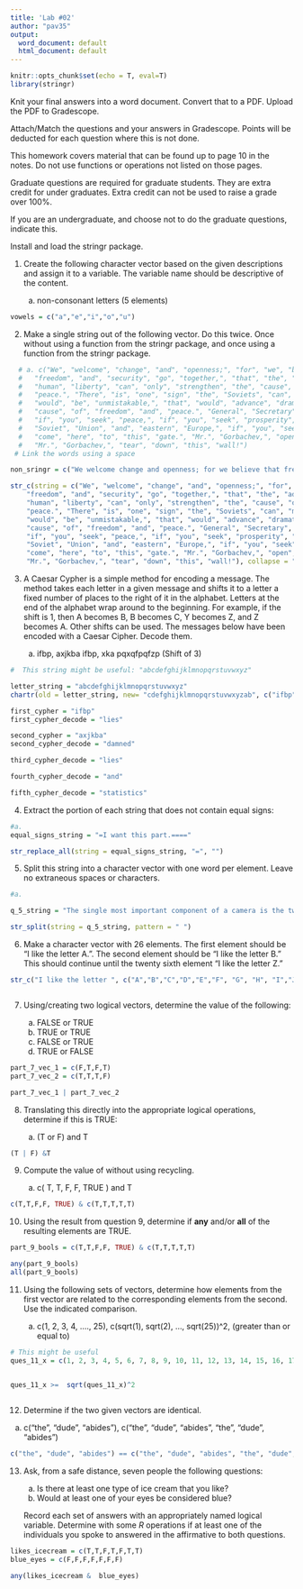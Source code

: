 ---
title: 'Lab #02'
author: "pav35"
output:
  word_document: default
  html_document: default
---

```{r setup, include=FALSE}
knitr::opts_chunk$set(echo = T, eval=T)
library(stringr)
```



Knit your final answers into a word document. Convert that to a PDF. Upload the PDF to Gradescope.

Attach/Match the questions and your answers in Gradescope. Points will be deducted for each question where this is not done.

This homework covers material that can be found up to page 10 in the notes. Do not use functions or operations not listed on those pages.

Graduate questions are required for graduate students. They are extra credit for under graduates. Extra credit can not be used to raise a grade over 100%.

If you are an undergraduate, and choose not to do the graduate questions, indicate this.


Install and load the stringr package.

\newpage



1.	Create the following character vector based on the given descriptions and assign it to a variable.  The variable name should be descriptive of the content.

    a.	non-consonant letters (5 elements)  
    
```{r}

vowels = c("a","e","i","o","u")

```
 
\newpage 
  
2.	Make a single string out of the following vector. Do this twice. Once without using a function from the stringr package, and once using a function from the stringr package.


```{r} 
  # a. c("We", "welcome", "change", "and", "openness;", "for", "we", "believe", "that",
  #   "freedom", "and", "security", "go", "together,", "that", "the", "advance", "of",
  #   "human", "liberty", "can", "only", "strengthen", "the", "cause", "of", "world",
  #   "peace.", "There", "is", "one", "sign", "the", "Soviets", "can", "make", "that",
  #   "would", "be", "unmistakable,", "that", "would", "advance", "dramatically", "the",
  #   "cause", "of", "freedom", "and", "peace.", "General", "Secretary", "Gorbachev,",
  #   "if", "you", "seek", "peace,", "if", "you", "seek", "prosperity", "for", "the",
  #   "Soviet", "Union", "and", "eastern", "Europe,", "if", "you", "seek", "liberalization,",
  #   "come", "here", "to", "this", "gate.", "Mr.", "Gorbachev,", "open", "this", "gate.",
  #   "Mr.", "Gorbachev,", "tear", "down", "this", "wall!")
 # Link the words using a space

non_sringr = c("We welcome change and openness; for we believe that freedom and security go together, that the advance of human liberty can only strengthen the cause of world peace. There is one sign the Soviets can make that would be unmistakable, that would advance dramatically the cause of freedom and peace. General Secretary Gorbachev, if you seek peace, if you seek prosperity for the Soviet Union and eastern Europe, if you seek liberalization, come here to this gate. Mr. Gorbachev, open this gate. Mr. Gorbachev, tear down this wall!")

str_c(string = c("We", "welcome", "change", "and", "openness;", "for", "we", "believe", "that",
    "freedom", "and", "security", "go", "together,", "that", "the", "advance", "of",
    "human", "liberty", "can", "only", "strengthen", "the", "cause", "of", "world",
    "peace.", "There", "is", "one", "sign", "the", "Soviets", "can", "make", "that",
    "would", "be", "unmistakable,", "that", "would", "advance", "dramatically", "the",
    "cause", "of", "freedom", "and", "peace.", "General", "Secretary", "Gorbachev,",
    "if", "you", "seek", "peace,", "if", "you", "seek", "prosperity", "for", "the",
    "Soviet", "Union", "and", "eastern", "Europe,", "if", "you", "seek", "liberalization,",
    "come", "here", "to", "this", "gate.", "Mr.", "Gorbachev,", "open", "this", "gate.",
    "Mr.", "Gorbachev,", "tear", "down", "this", "wall!"), collapse = " " )


```

 
\newpage 
  

3.	A Caesar Cypher is a simple method for encoding a message. The method takes each letter in a given message and shifts it to a letter a fixed number of places to the right of it in the alphabet. Letters at the end of the alphabet wrap around to the beginning. For example, if the shift is 1, then A becomes B, B becomes C, Y becomes Z, and Z becomes A. Other shifts can be used. The messages below have been encoded with a Caesar Cipher. Decode them.

    a.	ifbp, axjkba ifbp, xka pqxqfpqfzp (Shift of 3)

```{r}
#  This string might be useful: "abcdefghijklmnopqrstuvwxyz"

letter_string = "abcdefghijklmnopqrstuvwxyz"
chartr(old = letter_string, new= "cdefghijklmnopqrstuvwxyzab", c("ifbp", "axjkba", "ifbp", "xka", "pqxqfpqfzp"))

first_cypher = "ifbp"
first_cypher_decode = "lies"

second_cypher = "axjkba"
second_cypher_decode = "damned"

third_cypher_decode = "lies"

fourth_cypher_decode = "and"

fifth_cypher_decode = "statistics"

```
 
\newpage 
  
4.	Extract the portion of each string that does not contain equal signs:

   
    
```{r}
#a.
equal_signs_string = "=I want this part.===="

str_replace_all(string = equal_signs_string, "=", "")


```

\newpage

5. Split this string into a character vector with one word per element. Leave no extraneous spaces or characters.

```{r}
#a.

q_5_string = "The single most important component of a camera is the twelve inches behind it"

str_split(string = q_5_string, pattern = " ")

```
 
\newpage 
  

6. Make a character vector with 26 elements. The first element should be "I like the letter A.". The second element should be "I like the letter B." This should continue until the twenty sixth element "I like the letter Z."

```{r}
str_c("I like the letter ", c("A","B","C","D","E","F", "G", "H", "I","J", "K", "L", "M", "N", "O", "P", "Q", "R", "S", "T", "U", "V", "W", "X", "Y", "Z"))



```
 
\newpage 
  
7. Using/creating two logical vectors, determine the value of the following:
    
    a. FALSE or TRUE
    b. TRUE or TRUE
    c. FALSE or TRUE
    d. TRUE or FALSE
    
```{r}
part_7_vec_1 = c(F,T,F,T) 
part_7_vec_2 = c(T,T,T,F)

part_7_vec_1 | part_7_vec_2
```
 
\newpage 
      

8. Translating this directly into the appropriate logical operations, determine if this is TRUE:

    a. (T or F) and T
    
```{r}

(T | F) &T

```
 
\newpage 
      

9. Compute the value of without using recycling.

    a. c( T, T, F, F, TRUE ) and T
    
```{r}

c(T,T,F,F, TRUE) & c(T,T,T,T,T)

```

 
\newpage 
  

10. Using the result from question 9, determine if **any** and/or **all** of the resulting elements are TRUE.

```{r}

part_9_bools = c(T,T,F,F, TRUE) & c(T,T,T,T,T)

any(part_9_bools)
all(part_9_bools)


```

 
\newpage 
     


11. Using the following sets of vectors, determine how elements from the first vector are related to the corresponding elements from the second. Use the indicated comparison.

    a. c(1, 2, 3, 4, ...., 25),  c(sqrt(1), sqrt(2), ..., sqrt(25))^2, (greater than or equal to)
    
```{r}
# This might be useful
ques_11_x = c(1, 2, 3, 4, 5, 6, 7, 8, 9, 10, 11, 12, 13, 14, 15, 16, 17, 18, 19, 20, 21, 22, 23, 24, 25)


ques_11_x >=  sqrt(ques_11_x)^2
 
```

 
\newpage 
  

12. Determine if the two given vectors are identical. 

  a. c("the", "dude", "abides"), c("the", "dude", "abides", "the", "dude", "abides")

```{r}
c("the", "dude", "abides") == c("the", "dude", "abides", "the", "dude", "abides")

```

 
\newpage 
  
13. Ask, from a safe distance, seven people the following questions:
        
    a. Is there at least one type of ice cream that you like?
    b. Would at least one of your eyes be considered blue?
        
    Record each set of answers with an appropriately named logical variable. Determine with some $R$ operations if at least one of the individuals you spoke to answered in the affirmative to both questions.
        

```{r}
likes_icecream = c(T,T,F,T,F,T,T)
blue_eyes = c(F,F,F,F,F,F,F)

any(likes_icecream &  blue_eyes)
```

